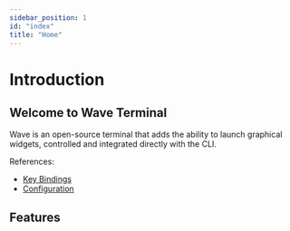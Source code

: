 ```yaml
---
sidebar_position: 1
id: "index"
title: "Home"
---
```



# Introduction

## Welcome to Wave Terminal

Wave is an open-source terminal that adds the ability to launch graphical widgets, controlled and integrated directly with the CLI.

References:

* [Key Bindings](./keybindings)
* [Configuration](./config)

## Features

<Card icon="fa-file" title="File Previews" description="Preview widgets let you view markdown, images, video, CSVs, and more inline" />
